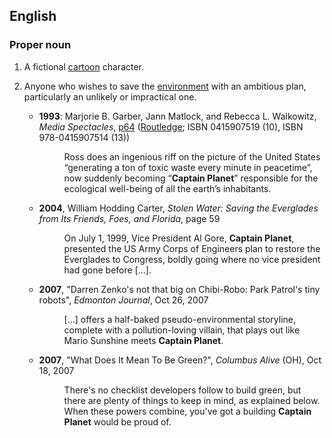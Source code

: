 ==English==
===Proper noun===
{{en-proper noun|sg=[[captain|Captain]] [[planet|Planet]]}}

# A fictional [[cartoon]] character.
# {{rfv-sense}} Anyone who wishes to save the [[environment]] with an ambitious plan, particularly an unlikely or impractical one.
#* '''1993''': Marjorie B. Garber, Jann Matlock, and Rebecca L. Walkowitz, ''Media Spectacles'', [http://books.google.com/books?id=afZfG7yKpbcC&pg=PA64&dq=%22captain+planet%22&sig=Uw7ag3C46ks3IJ2jKFw1WFGzEPg p64] ([http://www.routledge.com/ Routledge]; ISBN 0415907519 (10), ISBN 978-0415907514 (13))
#*: Ross does an ingenious riff on the picture of the United States “generating a ton of toxic waste every minute in peacetime”, now suddenly becoming “'''Captain Planet'''” responsible for the ecological well-being of all the earth’s inhabitants.
#* '''2004''', William Hodding Carter, ''Stolen Water: Saving the Everglades from Its Friends, Foes, and Florida'', page 59
#*: On July 1, 1999, Vice President Al Gore, '''Captain Planet''', presented the US Army Corps of Engineers plan to restore the Everglades to Congress, boldly going where no vice president had gone before […].
#* '''2007''', "Darren Zenko's not that big on Chibi-Robo: Park Patrol's tiny robots", ''Edmonton Journal'', Oct 26, 2007
#*: […] offers a half-baked pseudo-environmental storyline, complete with a pollution-loving villain, that plays out like Mario Sunshine meets '''Captain Planet'''.
#* '''2007''', "What Does It Mean To Be Green?", ''Columbus Alive'' (OH), Oct 18, 2007
#*: There's no checklist developers follow to build green, but there are plenty of things to keep in mind, as explained below. When these powers combine, you've got a building '''Captain Planet''' would be proud of.
